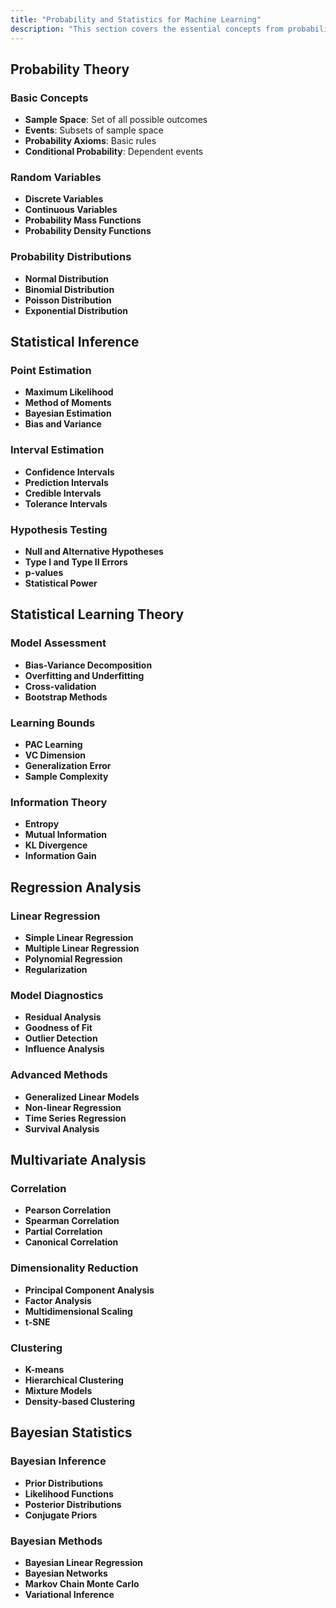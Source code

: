 ```yaml
---
title: "Probability and Statistics for Machine Learning"
description: "This section covers the essential concepts from probability theory and statistics that are fundamental to machine learning."
---
```


## Probability Theory

### Basic Concepts
- **Sample Space**: Set of all possible outcomes
- **Events**: Subsets of sample space
- **Probability Axioms**: Basic rules
- **Conditional Probability**: Dependent events

### Random Variables
- **Discrete Variables**
- **Continuous Variables**
- **Probability Mass Functions**
- **Probability Density Functions**

### Probability Distributions
- **Normal Distribution**
- **Binomial Distribution**
- **Poisson Distribution**
- **Exponential Distribution**

## Statistical Inference

### Point Estimation
- **Maximum Likelihood**
- **Method of Moments**
- **Bayesian Estimation**
- **Bias and Variance**

### Interval Estimation
- **Confidence Intervals**
- **Prediction Intervals**
- **Credible Intervals**
- **Tolerance Intervals**

### Hypothesis Testing
- **Null and Alternative Hypotheses**
- **Type I and Type II Errors**
- **p-values**
- **Statistical Power**

## Statistical Learning Theory

### Model Assessment
- **Bias-Variance Decomposition**
- **Overfitting and Underfitting**
- **Cross-validation**
- **Bootstrap Methods**

### Learning Bounds
- **PAC Learning**
- **VC Dimension**
- **Generalization Error**
- **Sample Complexity**

### Information Theory
- **Entropy**
- **Mutual Information**
- **KL Divergence**
- **Information Gain**

## Regression Analysis

### Linear Regression
- **Simple Linear Regression**
- **Multiple Linear Regression**
- **Polynomial Regression**
- **Regularization**

### Model Diagnostics
- **Residual Analysis**
- **Goodness of Fit**
- **Outlier Detection**
- **Influence Analysis**

### Advanced Methods
- **Generalized Linear Models**
- **Non-linear Regression**
- **Time Series Regression**
- **Survival Analysis**

## Multivariate Analysis

### Correlation
- **Pearson Correlation**
- **Spearman Correlation**
- **Partial Correlation**
- **Canonical Correlation**

### Dimensionality Reduction
- **Principal Component Analysis**
- **Factor Analysis**
- **Multidimensional Scaling**
- **t-SNE**

### Clustering
- **K-means**
- **Hierarchical Clustering**
- **Mixture Models**
- **Density-based Clustering**

## Bayesian Statistics

### Bayesian Inference
- **Prior Distributions**
- **Likelihood Functions**
- **Posterior Distributions**
- **Conjugate Priors**

### Bayesian Methods
- **Bayesian Linear Regression**
- **Bayesian Networks**
- **Markov Chain Monte Carlo**
- **Variational Inference**